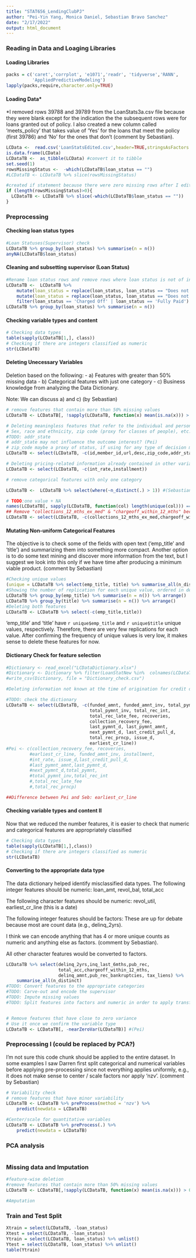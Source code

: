 ```yaml
---
title: "STAT656_LendingClubPJ"
author: "Pei-Yin Yang, Monica Daniel, Sebastian Bravo Sanchez"
date: "2/17/2022"
output: html_document
---
```

### Reading in Data and Loaging Libraries
#### Loading Libraries

```r
packs = c('caret','corrplot', 'e1071','readr', 'tidyverse','RANN',
          'AppliedPredictiveModeling')
lapply(packs,require,character.only=TRUE)
```

#### Loading Data*

*I removed rows 39788 and 39789 from the LoanStats3a.csv file because they were blank except for the indication the the subsequent rows were for loans granted out of policy. I also created a new column called 'meets_policy' that takes value of 'Yes' for the loans that meet the policy (first 39786) and 'No' for the ones that don't (comment by Sebastian).

```r
LCData <-  read.csv('LoanStatsEdited.csv',header=TRUE,stringsAsFactors = FALSE)
is.data.frame(LCData)
LCDataTB <-  as_tibble(LCData) #convert it to tibble
set.seed(1)
rowsMissingStatus <-  -which(LCDataTB$loan_status == "")
#LCDataTB <- LCDataTB %>% slice(rowsMissingStatus)

#created if statement because there were zero missing rows after I edited the csv file
if (length(rowsMissingStatus)>0){
  LCDataTB <- LCDataTB %>% slice(-which(LCDataTB$loan_status == ""))
}
```

### Preprocessing

#### Checking loan status types

```r
#Loan Statuses(Supervisor) check
LCDataTB %>% group_by(loan_status) %>% summarise(n = n())
anyNA(LCDataTB$loan_status)
```

#### Cleaning and subsetting supervisor (Loan Status)

```r
#Rename loan status rows and remove rows where loan status is not of interest
LCDataTB <-  LCDataTB %>% 
    mutate(loan_status = replace(loan_status, loan_status == "Does not meet the credit policy. Status:Charged Off", "Charged Off")) %>% 
    mutate(loan_status = replace(loan_status, loan_status == "Does not meet the credit policy. Status:Fully Paid", "Fully Paid")) %>% 
    filter(loan_status == 'Charged Off' | loan_status == 'Fully Paid') 
LCDataTB %>% group_by(loan_status) %>% summarise(n = n())
```

#### Checking variable types and content

```r
# Checking data types
table(sapply(LCDataTB[1,], class))
# Checking if there are integers classified as numeric
str(LCDataTB)
```

#### Deleting Unecessary Variables

Deletion based on the following:
 - a) Features with greater than 50% missing data
 - b) Categorical features with just one category
 - c) Business knowledge from analyzing the Data Dictionary. 
 
 Note: We can discuss a) and c) (by Sebastian)



```r
# remove features that contain more than 50% missing values
LCDataTB <- LCDataTB[, !sapply(LCDataTB, function(x) mean(is.na(x))) > 0.5]

# Deleting meaningless features that refer to the individual and personal information that is restricted to avoid discrimination:
# Sex, race and ethnicity, zip code (proxy for classes of people), etc.
#TODO: addr_state
# addr_state may not influence the outcome interest? (Pei)
# zip_code maybe a proxy of status, if using for any type of decision making, can lead to a serious discrimination suit (Pei)
LCDataTB <- select(LCDataTB, -c(id,member_id,url,desc,zip_code,addr_state))

# Deleting pricing-related information already contained in other variables: the installment amount is already contained in the debt-to-income (DTI). The interest rate is needed for calculating the installment amount, but it is a result of the credit scoring, not a predictor.
LCDataTB <- select(LCDataTB, -c(int_rate,installment))

# remove categorical features with only one category

LCDataTB <-  LCDataTB %>% select(where(~n_distinct(.) > 1)) #(Sebastian)

# TODO:one value + NA
names(LCDataTB[, sapply(LCDataTB, function(col) length(unique(col))) == 2])
## Remove "collections_12_mths_ex_med" & "chargeoff_within_12_mths" because they have only one unique value and NA
LCDataTB <- select(LCDataTB, -c(collections_12_mths_ex_med,chargeoff_within_12_mths))

```

#### Mutating Non-uniform Categorical Features

The objective is to check some of the fields with open text ('emp_title' and 'title') and summarizing them into something more compact. Another option is to do some text mining and discover more information from the text, but I suggest we look into this only if we have time after producing a minimum viable product. (comment by Sebastian)

```r
#Checking unique values
(unique = LCDataTB %>% select(emp_title, title) %>% summarise_all(n_distinct))
#Showing the number of replication for each unique value, ordered in descending order
LCDataTB %>% group_by(emp_title) %>% summarise(n = n()) %>% arrange()
LCDataTB %>% group_by(title) %>% summarise(n = n()) %>% arrange()
#Deleting both features
LCDataTB <- LCDataTB %>% select(-c(emp_title,title))
```
'emp_title' and 'title' have `r unique$emp_title` and `r unique$title` unique values, respectively. Therefore, there are very few replications for each value. After confirming the frequency of unique values is very low, it makes sense to delete these features for now.

#### Dictionary Check for feature selection

```r
#Dictionary <- read_excel("LCDataDictionary.xlsx")
#Dictionary <- Dictionary %>% filter(LoanStatNew %in%  colnames(LCDataTB))
#write_csv(Dictionary, file = "Dictionary_check.csv")

#Deleting information not known at the time of origination for credit decision purposes (we can revisit this later)

#TODO: check the dictionary
LCDataTB <- select(LCDataTB, -c(funded_amnt, funded_amnt_inv, total_pymnt, 
                                total_pymnt_inv, total_rec_int, 
                                total_rec_late_fee, recoveries, 
                                collection_recovery_fee, 
                                last_pymnt_d, last_pymnt_amnt, 
                                next_pymnt_d, last_credit_pull_d, 
                                total_rec_prncp, issue_d,
                                earliest_cr_line))
#Pei <- c(collection_recovery_fee, recoveries,
         #earliest_cr_line, funded_amnt_inv, installment,
         #int_rate, issue_d,last_credit_pull_d,
         #last_pymnt_amnt,last_pymnt_d,
         #next_pymnt_d,total_pymnt,
         #total_pymnt_inv,total_rec_int
         #,total_rec_late_fee
         #,total_rec_prncp)

##Difference between Pei and Seb: earliest_cr_line 
```


#### Checking variable types and content II

Now that we reduced the number features, it is easier to check that numeric and categorical features are appropriately classified

```r
# Checking data types
table(sapply(LCDataTB[1,],class))
# Checking if there are integers classified as numeric
str(LCDataTB)
```

#### Converting to the appropriate data type

The data dictionary helped identify misclassified data types.
The following integer features should be numeric: loan_amt, revol_bal, total_acc

The following character features should be numeric: revol_util, earliest_cr_line (this is a date)

The following integer features should be factors: These are up for debate because most are count data (e.g., delinq_2yrs). 

I think we can encode anything that has 4 or more unique counts as numeric and anything else as factors. (comment by Sebastian).

All other character features would be converted to factors. 

```r
LCDataTB %>% select(delinq_2yrs,inq_last_6mths,pub_rec,
                    total_acc,chargeoff_within_12_mths,
                    delinq_amnt,pub_rec_bankruptcies, tax_liens) %>%
    summarise_all(n_distinct)
#TODO: Convert features to the appropriate categories
#TODO: Carve-out and encode the supervisor
#TODO: Impute missing values
#TODO: Split features into factors and numeric in order to apply transformations (center and scale, Box-Cox, etc.) to numeric features


# Remove features that have close to zero variance
# Use it once we confirm the variable type
LCDataTB <- LCDataTB[, -nearZeroVar(LCDataTB)] #(Pei)
```

### Preprocessing I (could be replaced by PCA?)

I'm not sure this code chunk should be applied to the entire dataset. In some examples I saw Darren first split categorical and numerical variables before applying pre-processing since not everything applies uniformly, e.g., it does not make sense to center / scale factors nor apply 'nzv'. (comment by Sebastian)

```r
# Variability check
# remove features that have minor variability
LCDataTB <- LCDataTB %>% preProcess(method = 'nzv') %>%
    predict(newdata = LCDataTB)

#Center/scale for quantitative variables
LCDataTB <- LCDataTB %>% preProcess(.) %>%
    predict(newdata = LCDataTB)
```

### PCA analysis

```r

```


### Missing data and Imputation

```r
#feature-wise deletion
#remove features that contain more than 50% missing values
LCDataTB <- LCDataTB[,!sapply(LCDataTB, function(x) mean(is.na(x))) > 0.5]

#Amputation


```


### Train and Test Split

```r
Xtrain = select(LCDataTB, -loan_status)
Xtest = select(LCDataTB, -loan_status)
Ytrain = select(LCDataTB, loan_status) %>% unlist()
Ytest = select(LCDataTB, loan_status) %>% unlist()
table(Ytrain)

```





